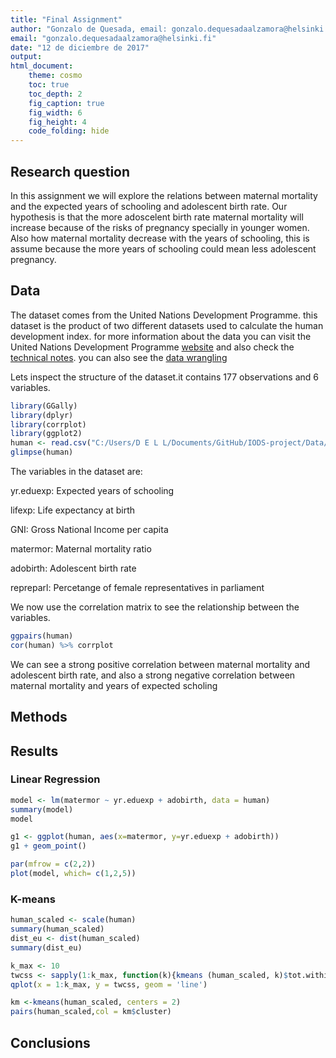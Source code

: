 ```yaml
---
title: "Final Assignment"
author: "Gonzalo de Quesada, email: gonzalo.dequesadaalzamora@helsinki.fi"
email: "gonzalo.dequesadaalzamora@helsinki.fi"
date: "12 de diciembre de 2017"
output: 
html_document:
    theme: cosmo
    toc: true
    toc_depth: 2
    fig_caption: true
    fig_width: 6
    fig_height: 4
    code_folding: hide
---
```

## Research question

In this assignment we will explore the relations between maternal mortality and the expected years of schooling and adolescent birth rate. Our hypothesis is that the more adoscelent birth rate maternal mortality will increase because of the risks of pregnancy specially in younger women. Also how maternal mortality decrease with the years of schooling, this is assume because the more years of schooling could mean less adolescent pregnancy.

## Data

The dataset comes from the United Nations Development Programme. this dataset is the product of two different datasets used to calculate the human development index. for more information about the data you can visit the United Nations Development Programme [website](http://hdr.undp.org/en/content/human-development-index-hdi) and also check the [technical notes](http://hdr.undp.org/sites/default/files/hdr2015_technical_notes.pdf). you can also see the [data wrangling](https://github.com/gonzalodqa/IODS-final/blob/master/Data/create_human.R)

Lets inspect the structure of the dataset.it contains 177 observations and 6 variables.

```r
library(GGally)
library(dplyr)
library(corrplot)
library(ggplot2)
human <- read.csv("C:/Users/D E L L/Documents/GitHub/IODS-project/Data/human.csv", sep = ",", header = TRUE)
glimpse(human)
```

The variables in the dataset are:

yr.eduexp: Expected years of schooling

lifexp: Life expectancy at birth

GNI: Gross National Income per capita

matermor: Maternal mortality ratio

adobirth: Adolescent birth rate

repreparl: Percetange of female representatives in parliament

We now use the correlation matrix to see the relationship between the variables.

```r
ggpairs(human)
cor(human) %>% corrplot
```

We can see a strong positive correlation between maternal mortality and adolescent birth rate, and also a strong negative correlation between maternal mortality and years of expected scholing 

## Methods

## Results

### Linear Regression

```r
model <- lm(matermor ~ yr.eduexp + adobirth, data = human)
summary(model)
model
```

```r
g1 <- ggplot(human, aes(x=matermor, y=yr.eduexp + adobirth))
g1 + geom_point()
```

```r
par(mfrow = c(2,2))
plot(model, which= c(1,2,5))
```

### K-means

```r
human_scaled <- scale(human)
summary(human_scaled)
dist_eu <- dist(human_scaled)
summary(dist_eu)
```

```r
k_max <- 10
twcss <- sapply(1:k_max, function(k){kmeans (human_scaled, k)$tot.withinss})
qplot(x = 1:k_max, y = twcss, geom = 'line')
```

```r
km <-kmeans(human_scaled, centers = 2)
pairs(human_scaled,col = km$cluster)
```

## Conclusions
